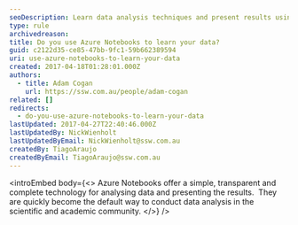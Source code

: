 ```yaml
---
seoDescription: Learn data analysis techniques and present results using Azure Notebooks, a transparent technology ideal for scientific and academic communities.
type: rule
archivedreason:
title: Do you use Azure Notebooks to learn your data?
guid: c2122d35-ce85-47bb-9fc1-59b662389594
uri: use-azure-notebooks-to-learn-your-data
created: 2017-04-18T01:28:01.000Z
authors:
  - title: Adam Cogan
    url: https://ssw.com.au/people/adam-cogan
related: []
redirects:
  - do-you-use-azure-notebooks-to-learn-your-data
lastUpdated: 2017-04-27T22:40:46.000Z
lastUpdatedBy: NickWienholt
lastUpdatedByEmail: NickWienholt@ssw.com.au
createdBy: TiagoAraujo
createdByEmail: TiagoAraujo@ssw.com.au
---
```


<introEmbed
  body={<>
Azure Notebooks offer a simple, transparent and complete technology for analysing data and presenting the results.  They are quickly become the default way to conduct data analysis in the scientific and academic community.
  </>}
/>
<youtubeEmbed url="https://www.youtube.com/embed/sUN5eIfbVM0?end=4107" description="" />
